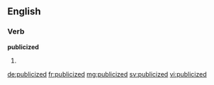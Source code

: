 ==English==

===Verb===
'''publicized'''

# {{past of|publicize}}

[[de:publicized]]
[[fr:publicized]]
[[mg:publicized]]
[[sv:publicized]]
[[vi:publicized]]